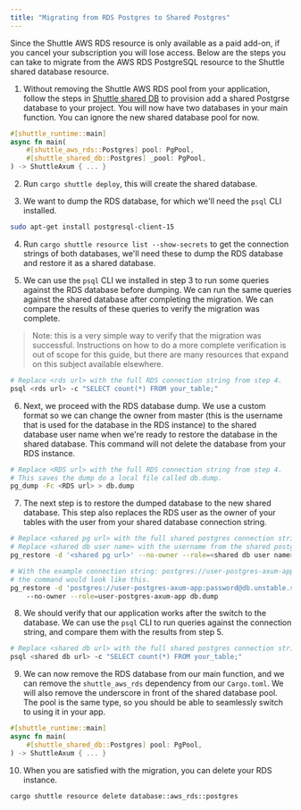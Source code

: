 ```yaml
---
title: "Migrating from RDS Postgres to Shared Postgres"
---
```


Since the Shuttle AWS RDS resource is only available as a paid add-on, if you cancel your
subscription you will lose access. Below are the steps you can take to migrate from the
AWS RDS PostgreSQL resource to the Shuttle shared database resource.

1. Without removing the Shuttle AWS RDS pool from your application, follow the steps in
[Shuttle shared DB](/resources/shuttle-shared-db) to provision add a shared Postgrse database to
your project. You will now have two databases in your main function. You can ignore the
new shared database pool for now.

```rust
#[shuttle_runtime::main]
async fn main(
    #[shuttle_aws_rds::Postgres] pool: PgPool,
    #[shuttle_shared_db::Postgres] _pool: PgPool,
) -> ShuttleAxum { ... }
```

2. Run `cargo shuttle deploy`, this will create the shared database.

3. We want to dump the RDS database, for which we'll need the `psql` CLI installed.

```bash
sudo apt-get install postgresql-client-15
```

4. Run `cargo shuttle resource list --show-secrets` to get the connection strings of both
databases, we'll need these to dump the RDS database and restore it as a shared database.

5. We can use the `psql` CLI we installed in step 3 to run some queries against the RDS
database before dumping. We can run the same queries against the shared database after
completing the migration. We can compare the results of these queries to verify the
migration was complete.

> Note: this is a very simple way to verify that the migration was successful. Instructions
> on how to do a more complete verification is out of scope for this guide, but there are
> many resources that expand on this subject available elsewhere.

```bash
# Replace <rds url> with the full RDS connection string from step 4.
psql <rds url> -c "SELECT count(*) FROM your_table;"
```

6. Next, we proceed with the RDS database dump. We use a custom format so we can change the
owner from master (this is the username that is used for the database in the RDS instance) to
the shared database user name when we're ready to restore the database in the shared database.
This command will not delete the database from your RDS instance.

```bash
# Replace <RDS url> with the full RDS connection string from step 4.
# This saves the dump do a local file called db.dump.
pg_dump -Fc <RDS url> > db.dump
```

7. The next step is to restore the dumped database to the new shared database. This step also replaces
the RDS user as the owner of your tables with the user from your shared database connection string.

```bash
# Replace <shared pg url> with the full shared postgres connection string from step 4.
# Replace <shared db user name> with the username from the shared postgres connection string.
pg_restore -d '<shared pg url>' --no-owner --role=<shared db user name> db.dump

# With the example connection string: postgres://user-postgres-axum-app:password@db.unstable.shuttle.rs:5432/db-postgres-axum-app,
# the command would look like this.
pg_restore -d 'postgres://user-postgres-axum-app:password@db.unstable.shuttle.rs:5432/db-postgres-axum-app' \ 
    --no-owner --role=user-postgres-axum-app db.dump
```

8. We should verify that our application works after the switch to the database. We can use the `psql` CLI to
run queries against the connection string, and compare them with the results from step 5.

```bash
# Replace <shared db url> with the full shared postgres connection string from step 4.
psql <shared db url> -c "SELECT count(*) FROM your_table;"
```

9. We can now remove the RDS database from our main function, and we can remove the `shuttle_aws_rds`
dependency from our `Cargo.toml`. We will also remove the underscore in front of the shared database
pool. The pool is the same type, so you should be able to seamlessly switch to using it in your app.

```rust
#[shuttle_runtime::main]
async fn main(
    #[shuttle_shared_db::Postgres] pool: PgPool,
) -> ShuttleAxum { ... }
```

10. When you are satisfied with the migration, you can delete your RDS instance.

```bash
cargo shuttle resource delete database::aws_rds::postgres
```
